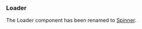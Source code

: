
<Meta title="Loader" component={Loader} decorators={[withKnobs]} />

### Loader

The Loader component has been renamed to [Spinner](/?path=/story/spinner--default-story).

<Preview>
  <Story name="Default">
    <Loader text="Loading..." />
  </Story>
</Preview>
